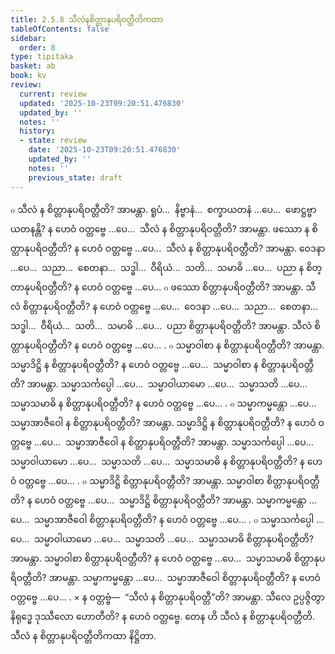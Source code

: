 ```yaml
---
title: 2.5.8 သီလံနစိတ္တာနုပရိဝတ္တီတိကထာ
tableOfContents: false
sidebar:
  order: 8
type: tipitaka
basket: ab
book: kv
review:
  current: review
  updated: '2025-10-23T09:20:51.476830'
  updated_by: ''
  notes: ''
  history:
  - state: review
    date: '2025-10-23T09:20:51.476830'
    updated_by: ''
    notes: ''
    previous_state: draft
---
```



<ReviewStatus review={frontmatter.review} showDetails={true} />

<HypothesisAnnotation frontmatter={frontmatter} />

<DynamicBreadcrumb />

<Division number="595" book="kv" e="ch" v="32" p="319">

<Paragraph number="1984" book="kv">
๐ သီလံ န စိတ္တာနုပရိဝတ္တီတိ? အာမန္တာ. ရူပံ…  နိဗ္ဗာနံ…  စက္ခာယတနံ …ပေ…  ဖောဋ္ဌဗ္ဗာယတနန္တိ? န ဟေဝံ ဝတ္တဗ္ဗေ …ပေ…  သီလံ န စိတ္တာနုပရိဝတ္တီတိ? အာမန္တာ. ဖဿော န စိတ္တာနုပရိဝတ္တီတိ? န ဟေဝံ ဝတ္တဗ္ဗေ …ပေ…  သီလံ န စိတ္တာနုပရိဝတ္တီတိ? အာမန္တာ. ဝေဒနာ …ပေ…  သညာ…  စေတနာ…  သဒ္ဓါ…  ဝီရိယံ…  သတိ…  သမာဓိ …ပေ…  ပညာ န စိတ္တာနုပရိဝတ္တီတိ? န ဟေဝံ ဝတ္တဗ္ဗေ …ပေ…
</Paragraph>

<Paragraph number="1985" book="kv">
๐ ဖဿော စိတ္တာနုပရိဝတ္တီတိ? အာမန္တာ. သီလံ စိတ္တာနုပရိဝတ္တီတိ? န ဟေဝံ ဝတ္တဗ္ဗေ …ပေ…  ဝေဒနာ …ပေ…  သညာ…  စေတနာ…  သဒ္ဓါ…  ဝီရိယံ…  သတိ…  သမာဓိ …ပေ…  ပညာ စိတ္တာနုပရိဝတ္တီတိ? အာမန္တာ. သီလံ စိတ္တာနုပရိဝတ္တီတိ? န ဟေဝံ ဝတ္တဗ္ဗေ …ပေ… .
</Paragraph>

</Division>
<Division number="596" book="kv" e="ch" v="32" p="319">

<Paragraph number="1986" book="kv">
๐ သမ္မာဝါစာ န စိတ္တာနုပရိဝတ္တီတိ? အာမန္တာ. သမ္မာဒိဋ္ဌိ န စိတ္တာနုပရိဝတ္တီတိ? န ဟေဝံ ဝတ္တဗ္ဗေ …ပေ…  သမ္မာဝါစာ န စိတ္တာနုပရိဝတ္တီတိ? အာမန္တာ. သမ္မာသင်္ကပ္ပေါ …ပေ…  သမ္မာဝါယာမော …ပေ…  သမ္မာသတိ …ပေ…  သမ္မာသမာဓိ န စိတ္တာနုပရိဝတ္တီတိ? န ဟေဝံ ဝတ္တဗ္ဗေ …ပေ… .
</Paragraph>

<Paragraph number="1987" book="kv">
๐ သမ္မာကမ္မန္တော …ပေ…  သမ္မာအာဇီဝေါ န စိတ္တာနုပရိဝတ္တီတိ? အာမန္တာ. သမ္မာဒိဋ္ဌိ န စိတ္တာနုပရိဝတ္တီတိ? န ဟေဝံ ဝတ္တဗ္ဗေ …ပေ…  သမ္မာအာဇီဝေါ န စိတ္တာနုပရိဝတ္တီတိ? အာမန္တာ. သမ္မာသင်္ကပ္ပေါ …ပေ…  သမ္မာဝါယာမော …ပေ…  သမ္မာသတိ …ပေ…  သမ္မာသမာဓိ န စိတ္တာနုပရိဝတ္တီတိ? န ဟေဝံ ဝတ္တဗ္ဗေ …ပေ… .
</Paragraph>

<Paragraph number="1988" book="kv">
๐ သမ္မာဒိဋ္ဌိ စိတ္တာနုပရိဝတ္တီတိ? အာမန္တာ. သမ္မာဝါစာ စိတ္တာနုပရိဝတ္တီတိ? န ဟေဝံ ဝတ္တဗ္ဗေ …ပေ…  သမ္မာဒိဋ္ဌိ စိတ္တာနုပရိဝတ္တီတိ? အာမန္တာ. သမ္မာကမ္မန္တော …ပေ…  သမ္မာအာဇီဝေါ စိတ္တာနုပရိဝတ္တီတိ? န ဟေဝံ ဝတ္တဗ္ဗေ …ပေ… .
</Paragraph>

<Paragraph number="1989" book="kv">
๐ သမ္မာသင်္ကပ္ပေါ …ပေ…  သမ္မာဝါယာမော …ပေ…  သမ္မာသတိ …ပေ…  သမ္မာသမာဓိ စိတ္တာနုပရိဝတ္တီတိ? အာမန္တာ. သမ္မာဝါစာ စိတ္တာနုပရိဝတ္တီတိ? န ဟေဝံ ဝတ္တဗ္ဗေ …ပေ…  သမ္မာသမာဓိ စိတ္တာနုပရိဝတ္တီတိ? အာမန္တာ. သမ္မာကမ္မန္တော …ပေ…  သမ္မာအာဇီဝေါ စိတ္တာနုပရိဝတ္တီတိ? န ဟေဝံ ဝတ္တဗ္ဗေ …ပေ… .
</Paragraph>

</Division>
<Division number="597" book="kv" e="ch" v="32" p="320">

<Paragraph number="1990" book="kv">
× န ဝတ္တဗ္ဗံ—  “သီလံ န စိတ္တာနုပရိဝတ္တီ”တိ? အာမန္တာ. သီလေ ဥပ္ပဇ္ဇိတွာ နိရုဒ္ဓေ ဒုဿီလော ဟောတီတိ? န ဟေဝံ ဝတ္တဗ္ဗေ. တေန ဟိ သီလံ န စိတ္တာနုပရိဝတ္တီတိ.

</Paragraph>
</Division>

<Paragraph number="1991" type="center" book="kv">
သီလံ န စိတ္တာနုပရိဝတ္တီတိကထာ နိဋ္ဌိတာ.
</Paragraph>